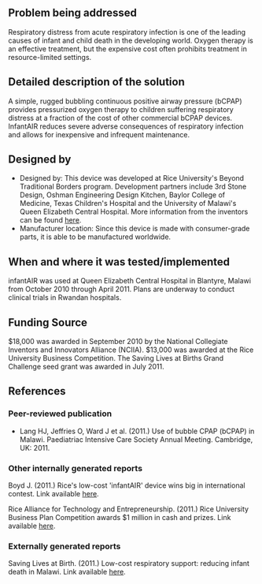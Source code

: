{{Medical Device
|Health Topic=Child mortality
|Classification=Treatment
|Scope=Clinical trial
|Location=Africa
|Image=InfantAIR.jpg
}}
==Problem being addressed==
Respiratory distress from acute respiratory infection is one of the leading causes of infant and child death in the developing world. Oxygen therapy is an effective treatment, but the expensive cost often prohibits treatment in resource-limited settings.

==Detailed description of the solution==
A simple, rugged bubbling continuous positive airway pressure (bCPAP) provides pressurized oxygen therapy to children suffering respiratory distress at a fraction of the cost of other commercial bCPAP devices. InfantAIR reduces severe adverse consequences of respiratory infection and allows for inexpensive and infrequent maintenance.

==Designed by==
*Designed by: This device was developed at Rice University's Beyond Traditional Borders program. Development partners include 3rd Stone Design, Oshman Engineering Design Kitchen, Baylor College of Medicine, Texas Children's Hospital and the University of Malawi's Queen Elizabeth Central Hospital. More information from the inventors can be found [http://www.infant-air.com/main/about.html here].
*Manufacturer location: Since this device is made with consumer-grade parts, it is able to be manufactured worldwide.

==When and where it was tested/implemented ==
infantAIR was used at Queen Elizabeth Central Hospital in Blantyre, Malawi from October 2010 through April 2011. Plans are underway to conduct clinical trials in Rwandan hospitals.

==Funding Source==
$18,000 was awarded in September 2010 by the National Collegiate Inventors and Innovators Alliance (NCIIA). 
$13,000 was awarded at the Rice University Business Competition. 
The Saving Lives at Births Grand Challenge seed grant was awarded in July 2011.

==References==
===Peer-reviewed publication===
* Lang HJ, Jeffries O, Ward J et al. (2011.) Use of bubble CPAP (bCPAP) in Malawi. Paediatriac Intensive Care Society Annual Meeting. Cambridge, UK: 2011.

===Other internally generated reports===
Boyd J. (2011.) Rice's low-cost 'infantAIR' device wins big in international contest. Link available [http://www.media.rice.edu/media/NewsBot.asp?MODE=VIEW&ID=16015 here].

Rice Alliance for Technology and Entrepreneurship. (2011.) Rice University Business Plan Competition awards $1 million in cash and prizes. Link available [http://www.alliance.rice.edu/alliance/NewsBot.asp?MODE=VIEW&ID=114 here].

===Externally generated reports===
Saving Lives at Birth. (2011.) Low-cost respiratory support: reducing infant death in Malawi.  Link available [http://www.savinglivesatbirth.net/summaries/41 here].
